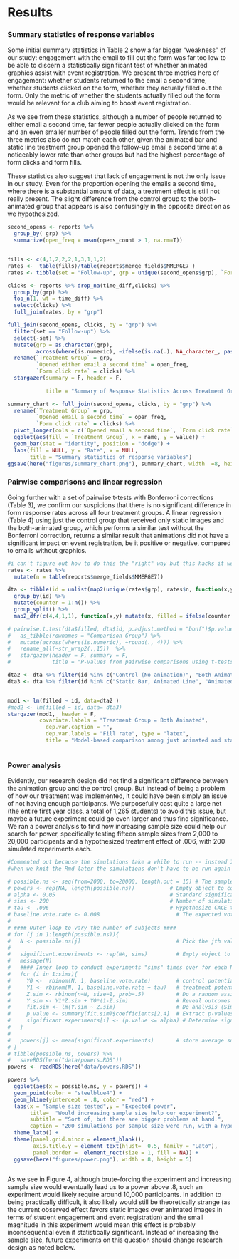 
# Results


### Summary statistics of response variables

Some initial summary statistics in Table 2 show a far bigger "weakness" of our study: engagement with the email to fill out the form was far too low to be able to discern a statistically significant test of whether animated graphics assist with event registration. We present three metrics here of engagement: whether students returned to the email a second time, whether students clicked on the form, whether they actually filled out the form. Only the metric of whether the students actually filled out the form would be relevant for a club aiming to boost event registration. 

As we see from these statistics, although a number of people returned to either email a second time, far fewer people actually clicked on the form and an even smaller number of people filled out the form. Trends from the three metrics also do not match each other, given the animated bar and static line treatment group opened the follow-up email a second time at a noticeably lower rate than other groups but had the highest percentage of form clicks and form fills. 

These statistics also suggest that lack of engagement is not the only issue in our study. Even for the proportion opening the emails a second time, where there is a substantial amount of data, a treatment effect is still not really present. The slight difference from the control group to the both-animated group that appears is also confusingly in the opposite direction as we hypothesized. 


```r

second_opens <- reports %>% 
  group_by( grp) %>% 
  summarize(open_freq = mean(opens_count > 1, na.rm=T))


fills <- c(4,1,2,2,2,1,3,1,1,2)
rates <-  table(fills)/table(reports$merge_fields$MMERGE7 )
rates <- tibble(set = "Follow-up", grp = unique(second_opens$grp), `Form fill rate` = as.numeric(rates)) 

clicks <- reports %>% drop_na(time_diff,clicks) %>% 
  group_by(grp) %>% 
  top_n(1, wt = time_diff) %>% 
  select(clicks) %>% 
  full_join(rates, by = "grp")

full_join(second_opens, clicks, by = "grp") %>% 
  filter(set == "Follow-up") %>% 
  select(-set) %>% 
  mutate(grp = as.character(grp), 
         across(where(is.numeric), ~ifelse(is.na(.), NA_character_, paste0(round(.*100,2), "%")))) %>% 
  rename(`Treatment Group` = grp,
         `Opened either email a second time` = open_freq,
         `Form click rate` = clicks) %>% 
  stargazer(summary = F, header = F, 
            
            title = "Summary of Response Statistics Across Treatment Groups")

```




```r
summary_chart <- full_join(second_opens, clicks, by = "grp") %>% 
  rename(`Treatment Group` = grp,
         `Opened email a second time` = open_freq,
         `Form click rate` = clicks) %>% 
  pivot_longer(cols = c(`Opened email a second time`, `Form click rate`, `Form fill rate`)) %>% 
  ggplot(aes(fill = `Treatment Group`, x = name, y = value)) + 
  geom_bar(stat = "identity", position = "dodge") + 
  labs(fill = NULL, y = "Rate", x = NULL,
       title = "Summary statistics of response variables")
ggsave(here("figures/summary_chart.png"), summary_chart, width  =8, height = 5) 

```

### Pairwise comparisons and linear regression

Going further with a set of pairwise t-tests with Bonferroni corrections (Table 3), we confirm our suspicions that there is no significant difference in form response rates across all four treatment groups. A linear regression (Table 4) using just the control group that received only static images and the both-animated group, which performs a similar test without the Bonferroni correction, returns a similar result that animations did not have a significant impact on event registration, be it positive or negative, compared to emails without graphics. 

```r

#i can't figure out how to do this the "right" way but this hacks it well enough for our presentation
rates <- rates %>% 
  mutate(n = table(reports$merge_fields$MMERGE7)) 

dta <- tibble(id = unlist(map2(unique(rates$grp), rates$n, function(x,y) rep(x,y)))) %>% 
  group_by(id) %>% 
  mutate(counter = 1:n()) %>% 
  group_split() %>% 
  map2_dfr(c(4,4,1,1), function(x,y) mutate(x, filled = ifelse(counter <=y, 1, 0)))

# pairwise.t.test(dta$filled, dta$id, p.adjust.method = "bonf")$p.value %>% 
#   as_tibble(rownames = "Comparison Group") %>% 
#   mutate(across(where(is.numeric), ~round(., 4))) %>% 
#   rename_all(~str_wrap2(.,15))  %>% 
#   stargazer(header = F, summary = F,
#             title = "P-values from pairwise comparisons using t-tests, pooled SD, and Bonferroni corrections")


```

\begin{table}[!htbp] \centering 
  \caption{P-values from pairwise comparisons using t-tests, pooled SD, and Bonferroni corrections} 
  \label{} 
\begin{tabular}{@{\extracolsep{5pt}} ccccc} 
\\[-1.8ex]\hline 
\hline \\[-1.8ex] 
 & \shortstack{Comparison\\ Group} & \shortstack{Control (No\\ animation)} & \shortstack{Animated Bar,\\ Static Line} & \shortstack{Static Bar,\\ Animated Line} \\ 
\hline \\[-1.8ex] 
1 & Animated Bar, Static Line & 1 & NA & NA \\ 
2 & Static Bar, Animated Line & 1 & 0.8995 & NA \\ 
3 & Both Animated & 1 & 0.892 & 1 \\ 
\hline \\[-1.8ex] 
\end{tabular} 
\end{table} 

```r
dta2 <- dta %>% filter(id %in% c("Control (No animation)", "Both Animated")) 
dta3 <- dta %>% filter(id %in% c("Static Bar, Animated Line", "Animated Bar, Static Line")) 


mod1 <- lm(filled ~ id, data=dta2 ) 
#mod2 <- lm(filled ~ id, data= dta3)
stargazer(mod1,  header = F,
          covariate.labels = "Treatment Group = Both Animated",
            dep.var.caption = "", 
            dep.var.labels = "Fill rate", type = "latex", 
            title = "Model-based comparison among just animated and static (control) treatment groups.") 
  


```

### Power analysis

Evidently, our research design did not find a significant difference between the animation group and the control group. But instead of being a problem of how our treatment was implemented, it could have been simply an issue of not having enough participants. We purposefully cast quite a large net (the entire first year class, a total of 1,265 students) to avoid this issue, but maybe a future experiment could go even larger and thus find significance. We ran a power analysis to find how increasing sample size could help our search for power, specifically testing fifteen sample sizes from 2,000 to 20,000 participants and a hypothesized treatment effect of .006, with 200 simulated experiments each. 


```r

#Commented out because the simulations take a while to run -- instead I just ran it once, then saved it, so that
#when we knit the Rmd later the simulations don't have to be run again and we can just use the results from that run. 

# possible.ns <- seq(from=2000, to=20000, length.out = 15) # The sample sizes we'll be considering
# powers <- rep(NA, length(possible.ns))           # Empty object to collect simulation estimates
# alpha <- 0.05                                    # Standard significance level
# sims <- 200                                      # Number of simulations to conduct for each N
# tau <- .006                                      # Hypothesize CACE treatment effect
# baseline.vote.rate <- 0.008                        # The expected voter turnout rate in placebo/control
# 
# #### Outer loop to vary the number of subjects ####
# for (j in 1:length(possible.ns)){
#   N <- possible.ns[j]                              # Pick the jth value for N
#   
#   significant.experiments <- rep(NA, sims)         # Empty object to count significant experiments
#   message(N)
#   #### Inner loop to conduct experiments "sims" times over for each N ####
#   for (i in 1:sims){
#     Y0 <-  rbinom(N, 1, baseline.vote.rate)        # control potential outcome
#     Y1 <- rbinom(N, 1, baseline.vote.rate + tau)   # treatment potential outcome
#     Z.sim <- rbinom(n=N, size=1, prob=.5)          # Do a random assignment
#     Y.sim <- Y1*Z.sim + Y0*(1-Z.sim)               # Reveal outcomes according to assignment
#     fit.sim <- lm(Y.sim ~ Z.sim)                   # Do analysis (Simple regression)
#     p.value <- summary(fit.sim)$coefficients[2,4]  # Extract p-values
#     significant.experiments[i] <- (p.value <= alpha) # Determine significance according to p <= 0.05
#   }
#   
#   powers[j] <- mean(significant.experiments)       # store average success rate (power) for each N
# }
# tibble(possible.ns, powers) %>% 
#   saveRDS(here("data/powers.RDS"))
powers <- readRDS(here("data/powers.RDS"))

powers %>% 
  ggplot(aes(x = possible.ns, y = powers)) + 
  geom_point(color = "steelblue4") + 
  geom_hline(yintercept = .8, color = "red") + 
  labs(x = "Sample size tested",y = "Expected power", 
       title=  "Would increasing sample size help our experiment?",
       subtitle = "Sort of, but there are bigger problems at hand.",
       caption = "200 simulations per sample size were run, with a hypothetical CACE treatment effect of .006") +
  theme_lato() + 
  theme(panel.grid.minor = element_blank(), 
        axis.title.y = element_text(hjust=  0.5, family = "Lato"), 
        panel.border =  element_rect(size = 1, fill = NA)) + 
  ggsave(here("figures/power.png"), width = 8, height = 5)



```


As we see in Figure 4, although brute-forcing the experiment and increasing sample size would eventually lead us to a power above .8, such an experiment would likely require around 10,000 participants. In addition to being practically difficult, it also likely would still be theoretically strange (as the current observed effect favors static images over animated images in terms of student engagement and event registration) and the small magnitude in this experiment would mean this effect is probably inconsequential even if statistically significant. Instead of increasing the sample size, future experiments on this question should change research design as noted below. 


